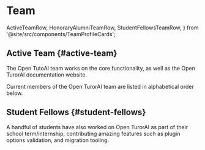 # Team

  ActiveTeamRow,
  HonoraryAlumniTeamRow,
  StudentFellowsTeamRow,
} from '@site/src/components/TeamProfileCards';

## Active Team {#active-team}

The Open TutoAI team works on the core functionality, as well as the Open TurorAI documentation website.

Current members of the Open TurorAI team are listed in alphabetical order below.

<ActiveTeamRow />

## Student Fellows {#student-fellows}

A handful of students have also worked on Open TurorAI as part of their school term/internship, contributing amazing features such as plugin options validation, and migration tooling.

<StudentFellowsTeamRow />

